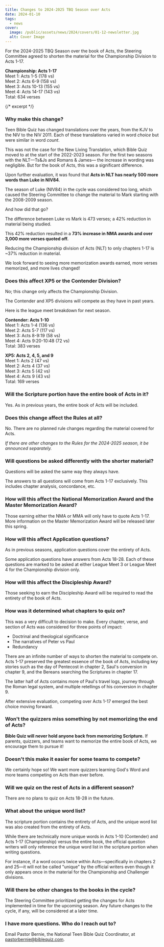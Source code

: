 ```yaml
---
title: Changes to 2024-2025 TBQ Season over Acts
date: 2024-01-10
tags:
  - news
cover:
  image: /public/assets/news/2024/covers/01-12-newsletter.jpg
  alt: Cover Image
---
```


For the 2024-2025 TBQ Season over the book of Acts, the Steering Committee agreed to shorten the material for the Championship Division to Acts 1-17.

**Championship: Acts 1-17**  
Meet 1: Acts 1-5 (178 vs)  
Meet 2: Acts 6-9 (158 vs)  
Meet 3: Acts 10-13 (155 vs)  
Meet 4: Acts 14-17 (143 vs)  
Total: 634 verses

{/* excerpt */}

### Why make this change?

Teen Bible Quiz has changed translations over the years, from the KJV to the NIV to the NIV 2011. Each of these translations varied in word _choice_ but were similar in word _count_.

This was not the case for the New Living Translation, which Bible Quiz moved to at the start of the 2022-2023 season. For the first two seasons with the NLT—Ts&Js and Romans & James— the increase in wording was negligible. But for the book of Acts, this was a significant difference.

Upon further evaluation, it was found that **Acts in NLT has nearly 500 more words than Luke in NIV84**.

The season of Luke (NIV84) in the cycle was considered too long, which caused the Steering Committee to change the material to Mark starting with the 2008-2009 season.

And how did that go?

The difference between Luke vs Mark is 473 verses; a 42% reduction in material being studied.

This 42% reduction resulted in a **73% increase in NMA awards and over 3,000 more verses quoted off.**

Reducing the Championship division of Acts (NLT) to only chapters 1-17 is ~37% reduction in material.

We look forward to seeing more memorization awards earned, more verses memorized, and more lives changed!

### Does this affect XP5 or the Contender Division?

No; this change only affects the Championship Division.

The Contender and XP5 divisions will compete as they have in past years.

Here is the league meet breakdown for next season.

**Contender: Acts 1-10**  
Meet 1: Acts 1-4 (136 vs)  
Meet 2: Acts 5-7 (117 vs)  
Meet 3: Acts 8-9:19 (58 vs)  
Meet 4: Acts 9:20-10:48 (72 vs)  
Total: 383 verses

**XP5: Acts 2, 4, 5, and 9**  
Meet 1: Acts 2 (47 vs)  
Meet 2: Acts 4 (37 vs)  
Meet 3: Acts 5 (42 vs)  
Meet 4: Acts 9 (43 vs)  
Total: 169 verses

### Will the Scripture portion have the entire book of Acts in it?

Yes. As in previous years, the entire book of Acts will be included.

### Does this change affect the Rules at all?

No. There are no planned rule changes regarding the material covered for Acts.

_If there are other changes to the Rules for the 2024-2025 season, it be announced separately._

### Will questions be asked differently with the shorter material?

Questions will be asked the same way they always have.

The answers to all questions will come from Acts 1-17 exclusively. This includes chapter analysis, concordance, etc.

### How will this affect the National Memorization Award and the Master Memorization Award?

Those earning either the NMA or MMA will only have to quote Acts 1-17. More information on the Master Memorization Award will be released later this spring.

### How will this affect Application questions?

As in previous seasons, application questions cover the entirety of Acts.

Some application questions have answers from Acts 18-28. Each of these questions are marked to be asked at either League Meet 3 or League Meet 4 for the Championship division only.

### How will this affect the Discipleship Award?

Those seeking to earn the Discipleship Award will be required to read the entirety of the book of Acts.

### How was it determined what chapters to quiz on?

This was a very difficult to decision to make. Every chapter, verse, and section of Acts was considered for three points of impact:

-   Doctrinal and theological significance
-   The narratives of Peter vs Paul
-   Redundancy

There are an infinite number of ways to shorten the material to compete on. Acts 1-17 preserved the greatest essence of the book of Acts, including key stories such as the day of Pentecost in chapter 2, Saul's conversion in chapter 9, and the Bereans searching the Scriptures in chapter 17.

The latter half of Acts contains more of Paul's travel logs, journey through the Roman legal system, and multiple retellings of his conversion in chapter 9.

After extensive evaluation, competing over Acts 1-17 emerged the best choice moving forward.

### Won't the quizzers miss something by not memorizing the end of Acts?

**Bible Quiz will never hold anyone back from memorizing Scripture.** If parents, quizzers, and teams want to memorize the entire book of Acts, we encourage them to pursue it!

### Doesn't this make it easier for some teams to compete?

We certainly hope so! We want more quizzers learning God's Word and more teams competing on Acts than ever before.

### Will we quiz on the rest of Acts in a different season?

There are no plans to quiz on Acts 18-28 in the future.

### What about the unique word list?

The scripture portion contains the entirety of Acts, and the unique word list was also created from the entirety of Acts.

While there are technically more unique words in Acts 1-10 (Contender) and Acts 1-17 (Championship) versus the entire book, the official question writers will only reference the unique word list in the scripture portion when writing questions.

For instance, if a word occurs twice within Acts—specifically in chapters 2 and 25—it will not be called "unique" by the official writers even though it only appears once in the material for the Championship and Challenger divisions.

### Will there be other changes to the books in the cycle?

The Steering Committee prioritized getting the changes for Acts implemented in time for the upcoming season. Any future changes to the cycle, if any, will be considered at a later time.

### I have more questions. Who do I reach out to?

Email Pastor Bernie, the National Teen Bible Quiz Coordinator, at [pastorbernie@biblequiz.com](pastorbernie@biblequiz.com).
